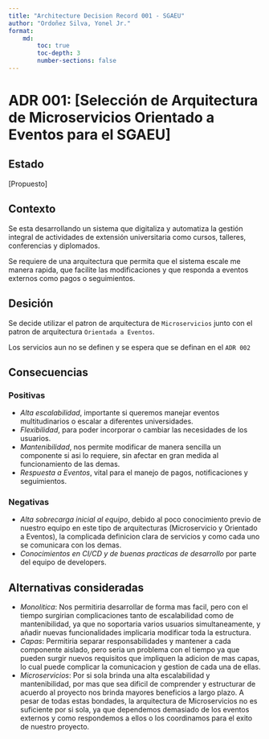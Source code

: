 ```yaml
---
title: "Architecture Decision Record 001 - SGAEU"
author: "Ordoñez Silva, Yonel Jr."
format: 
    md:
        toc: true
        toc-depth: 3
        number-sections: false
---
```


# ADR 001: [Selección de Arquitectura de Microservicios Orientado a Eventos para el SGAEU]

## Estado
[Propuesto]

## Contexto

Se esta desarrollando un sistema que digitaliza y automatiza la gestión integral de actividades de extensión universitaria como cursos, talleres, conferencias y diplomados.

Se requiere de una arquitectura que permita que el sistema escale me manera rapida, que facilite las modificaciones y que responda a eventos externos como pagos o seguimientos.

## Desición

Se decide utilizar el patron de arquitectura de `Microservicios` junto con el patron de arquitectura `Orientada a Eventos`.

Los servicios aun no se definen y se espera que se definan en el `ADR 002`

## Consecuencias

### Positivas

- *Alta escalabilidad*, importante si queremos manejar eventos multitudinarios o escalar a diferentes universidades.
- *Flexibilidad*, para poder incorporar o cambiar las necesidades de los usuarios.
- *Mantenibilidad*, nos permite modificar de manera sencilla un componente si asi lo requiere, sin afectar en gran medida al funcionamiento de las demas.
- *Respuesta a Eventos*, vital para el manejo de pagos, notificaciones y seguimientos.

### Negativas

- *Alta sobrecarga inicial al equipo*, debido al poco conocimiento previo de nuestro equipo en este tipo de arquitecturas (Microservicio y Orientado a Eventos), la complicada definicion clara de servicios y como cada uno se comunicara con los demas.
- *Conocimientos en CI/CD y de buenas practicas de desarrollo* por parte del equipo de developers.

## Alternativas consideradas

- *Monolitica*: Nos permitiria desarrollar de forma mas facil, pero con el tiempo surgirian complicaciones tanto de escalabilidad como de mantenibilidad, ya que no soportaria varios usuarios simultaneamente, y añadir nuevas funcionalidades implicaria modificar toda la estructura.
- *Capas*: Permitiria separar responsabilidades y mantener a cada componente aislado, pero seria un problema con el tiempo ya que pueden surgir nuevos requisitos que impliquen la adicion de mas capas, lo cual puede complicar la comunicacion y gestion de cada una de ellas.
- *Microservicios*: Por si sola brinda una alta escalabilidad y mantenibilidad, por mas que sea dificil de comprender y estructurar de acuerdo al proyecto nos brinda mayores beneficios a largo plazo. A pesar de todas estas bondades, la arquitectura de Microservicios no es suficiente por si sola, ya que dependemos demasiado de los eventos externos y como respondemos a ellos o los coordinamos para el exito de nuestro proyecto.